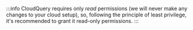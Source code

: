 :::info
CloudQuery requires only *read* permissions (we will never make any changes to your cloud setup), 
so, following the principle of least privilege, it's recommended to grant it read-only permissions.
:::
